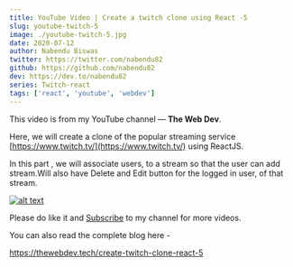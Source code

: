 ```yaml
---
title: YouTube Video | Create a twitch clone using React -5
slug: youtube-twitch-5
image: ./youtube-twitch-5.jpg
date: 2020-07-12
author: Nabendu Biswas
twitter: https://twitter.com/nabendu82
github: https://github.com/nabendu82
dev: https://dev.to/nabendu82
series: Twitch-react
tags: ['react', 'youtube', 'webdev']
---
```


This video is from my YouTube channel — **The Web Dev**. 

Here, we will create a clone of the popular streaming service [https://www.twitch.tv/](https://www.twitch.tv/) using ReactJS.

In this part , we will associate users, to a stream so that the user can add stream.Will also have Delete and Edit button for the logged in user, of that stream.

<div className={styles.image__small}>

[![alt text](https://res.cloudinary.com/dxkxvfo2o/image/upload/v1594181993/twitch_a07v0a.png)](https://youtu.be/g0hKG097iK4 "React Twitch -5")

</div>

Please do like it and [Subscribe](https://www.youtube.com/channel/UCRf7mazcufqZxd2pR3oQJuQ?sub_confirmation=1) to my channel for more videos.

You can also read the complete blog here -

https://thewebdev.tech/create-twitch-clone-react-5